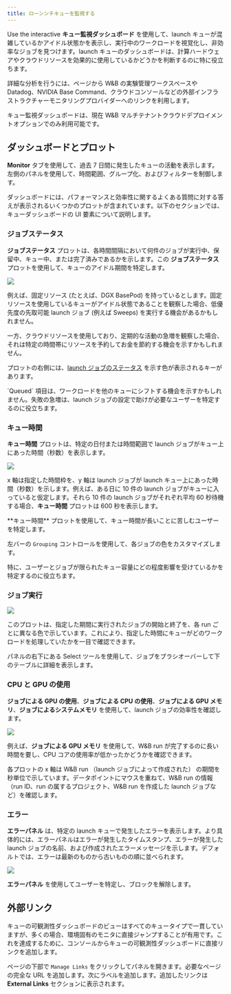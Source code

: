 ```yaml
---
title: ローンンチキューを監視する
---
```


Use the interactive **キュー監視ダッシュボード** を使用して、launch キューが混雑しているかアイドル状態かを表示し、実行中のワークロードを視覚化し、非効率なジョブを見つけます。launch キューのダッシュボードは、計算ハードウェアやクラウドリソースを効果的に使用しているかどうかを判断するのに特に役立ちます。

詳細な分析を行うには、ページから W&B の実験管理ワークスペースや Datadog、NVIDIA Base Command、クラウドコンソールなどの外部インフラストラクチャーモニタリングプロバイダーへのリンクを利用します。

<Note>
キュー監視ダッシュボードは、現在 W&B マルチテナントクラウドデプロイメントオプションでのみ利用可能です。
</Note>

## ダッシュボードとプロット
**Monitor** タブを使用して、過去 7 日間に発生したキューの活動を表示します。左側のパネルを使用して、時間範囲、グループ化、およびフィルターを制御します。

ダッシュボードには、パフォーマンスと効率性に関するよくある質問に対する答えが表示されるいくつかのプロットが含まれています。以下のセクションでは、キューダッシュボードの UI 要素について説明します。

### ジョブステータス
**ジョブステータス** プロットは、各時間間隔において何件のジョブが実行中、保留中、キュー中、または完了済みであるかを示します。この **ジョブステータス** プロットを使用して、キューのアイドル期間を特定します。

<Frame>
    <img src="/images/launch/launch_obs_jobstatus.png"  />
</Frame>

例えば、固定リソース (たとえば、DGX BasePod) を持っているとします。固定リソースを使用しているキューがアイドル状態であることを観察した場合、低優先度の先取可能 launch ジョブ (例えば Sweeps) を実行する機会があるかもしれません。

一方、クラウドリソースを使用しており、定期的な活動の急増を観察した場合、それは特定の時間帯にリソースを予約してお金を節約する機会を示すかもしれません。

プロットの右側には、[launch ジョブのステータス](/ja/launch/create-and-deploy-jobs/launch-view-jobs#check-the-status-of-a-job) を示す色が表示されるキーがあります。

<Note>
`Queued` 項目は、ワークロードを他のキューにシフトする機会を示すかもしれません。失敗の急増は、launch ジョブの設定で助けが必要なユーザーを特定するのに役立ちます。
</Note>

### キュー時間

**キュー時間** プロットは、特定の日付または時間範囲で launch ジョブがキュー上にあった時間（秒数）を表示します。

<Frame>
    <img src="/images/launch/launch_obs_queuedtime.png"  />
</Frame>

x 軸は指定した時間枠を、y 軸は launch ジョブが launch キュー上にあった時間（秒数）を示します。例えば、ある日に 10 件の launch ジョブがキューに入っていると仮定します。それら 10 件の launch ジョブがそれぞれ平均 60 秒待機する場合、**キュー時間** プロットは 600 秒を表示します。

<Note>
**キュー時間** プロットを使用して、キュー時間が長いことに苦しむユーザーを特定します。
</Note>

左バーの `Grouping` コントロールを使用して、各ジョブの色をカスタマイズします。

特に、ユーザーとジョブが限られたキュー容量にどの程度影響を受けているかを特定するのに役立ちます。

### ジョブ実行

<Frame>
    <img src="/images/launch/launch_obs_jobruns2.png"  />
</Frame>

このプロットは、指定した期間に実行されたジョブの開始と終了を、各 run ごとに異なる色で示しています。これにより、指定した時間にキューがどのワークロードを処理していたかを一目で確認できます。

パネルの右下にある Select ツールを使用して、ジョブをブラシオーバーして下のテーブルに詳細を表示します。

### CPU と GPU の使用
**ジョブによる GPU の使用**、**ジョブによる CPU の使用**、**ジョブによる GPU メモリ**、**ジョブによるシステムメモリ** を使用して、launch ジョブの効率性を確認します。

<Frame>
    <img src="/images/launch/launch_obs_gpu.png"  />
</Frame>

例えば、**ジョブによる GPU メモリ** を使用して、W&B run が完了するのに長い時間を要し、CPU コアの使用率が低かったかどうかを確認できます。

各プロットの x 軸は W&B run （launch ジョブによって作成された） の期間を秒単位で示しています。データポイントにマウスを重ねて、W&B run の情報（run ID、run の属するプロジェクト、W&B run を作成した launch ジョブなど）を確認します。

### エラー

**エラーパネル** は、特定の launch キューで発生したエラーを表示します。より具体的には、エラーパネルはエラーが発生したタイムスタンプ、エラーが発生した launch ジョブの名前、および作成されたエラーメッセージを示します。デフォルトでは、エラーは最新のものから古いものの順に並べられます。

<Frame>
    <img src="/images/launch/launch_obs_errors.png"  />
</Frame>

**エラーパネル** を使用してユーザーを特定し、ブロックを解除します。

## 外部リンク

キューの可観測性ダッシュボードのビューはすべてのキュータイプで一貫していますが、多くの場合、環境固有のモニタに直接ジャンプすることが有用です。これを達成するために、コンソールからキューの可観測性ダッシュボードに直接リンクを追加します。

ページの下部で `Manage Links` をクリックしてパネルを開きます。必要なページの完全な URL を追加します。次にラベルを追加します。追加したリンクは **External Links** セクションに表示されます。
